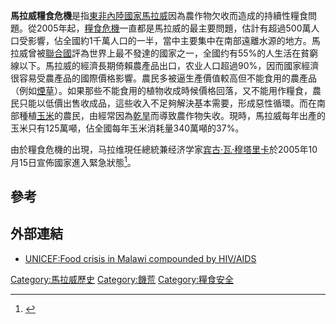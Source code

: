 '''馬拉威糧食危機'''是指[[東非|東非]][[內陸國家|內陸國家]][[馬拉威|馬拉威]]因為農作物欠收而造成的持續性糧食問題。從2005年起，[[糧食危機|糧食危機]]一直都是馬拉威的最主要問題，估計有超過500萬人口受影響，佔全國約1千萬人口的一半，當中主要集中在南部遠離水源的地方。馬拉威曾被[[聯合國|聯合國]]評為世界上最不發達的國家之一，全國约有55%的人生活在貧窮線以下。馬拉威的經濟長期倚賴農產品出口，农业人口超過90%，因而國家經濟很容易受農產品的國際價格影響。農民多被逼生產價值較高但不能食用的農產品（例如[[煙草|煙草]]）。如果那些不能食用的植物收成時候價格回落，又不能用作糧食，農民只能以低價出售收成品，這些收入不足夠解決基本需要，形成惡性循環。而在南部種植[[玉米|玉米]]的農民，由經常因為[[乾旱|乾旱]]而導致農作物失收。現時，馬拉威每年出產的玉米只有125萬噸，佔全國每年玉米消耗量340萬噸的37%。

由於糧食危機的出現，马拉维現任總統兼经济学家[[宾古·瓦·穆塔里卡|宾古·瓦·穆塔里卡]]於2005年10月15日宣佈國家進入緊急狀態<ref>{{cite web|url=http://news.bbc.co.uk/2/hi/africa/4345246.stm|title= Malawi issues food crisis appeal|publisher=[[BBC|BBC]]|date=2005-10-15|accessdate=2007-12-13}}</ref>。

== 參考 ==
{{Reflist}}

== 外部連結 ==
{{wikinewshas|相關報導|
*[[n:en:Malawi_appeals_for_further_humanitarian_aid|Malawi appeals for further humanitarian aid]]
*[[n:en:Malawi_food_appeal_unanswered_by_world_community|Malawi food appeal unanswered by world community]]
}}
* [http://unicef.org/infobycountry/malawi_28307.html UNICEF:Food crisis in Malawi compounded by HIV/AIDS]

[[Category:馬拉威歷史|Category:馬拉威歷史]]
[[Category:饑荒|Category:饑荒]]
[[Category:糧食安全|Category:糧食安全]]
